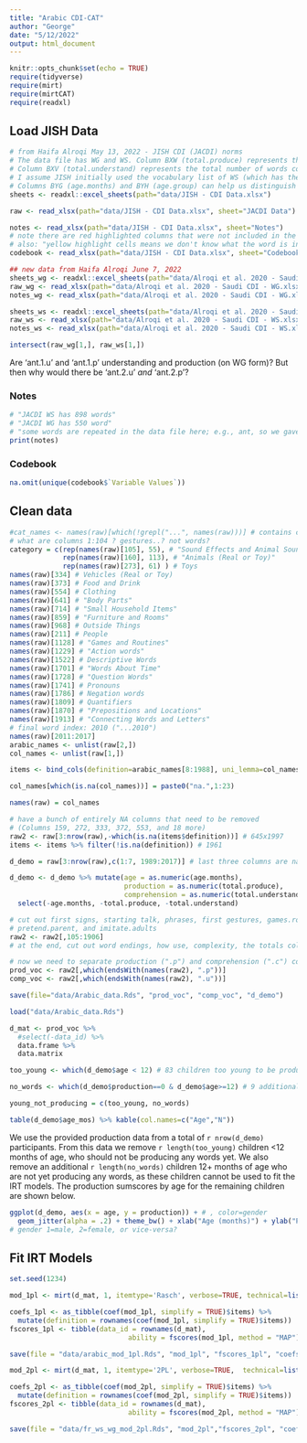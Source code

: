 ```yaml
---
title: "Arabic CDI-CAT"
author: "George"
date: "5/12/2022"
output: html_document
---
```


```r
knitr::opts_chunk$set(echo = TRUE)
require(tidyverse)
require(mirt)
require(mirtCAT)
require(readxl)
```

## Load JISH Data

```r
# from Haifa Alroqi May 13, 2022 - JISH CDI (JACDI) norms 
# The data file has WG and WS. Column BXW (total.produce) represents the total number of words produced by the whole sample. 
# Column BXV (total.understand) represents the total number of words comprehended by, I think, the whole sample. 
# I assume JISH initially used the vocabulary list of WS (which has the 550 words from WG and additional 348 words that are specific to WS) to collect data on both expressive and receptive vocabulary size of the whole sample. 
# Columns BYG (age.months) and BYH (age.group) can help us distinguish between WG and WS. WG is for children aged 8-16 months; WS is for children aged 17-36 months. 
sheets <- readxl::excel_sheets(path="data/JISH - CDI Data.xlsx")

raw <- read_xlsx(path="data/JISH - CDI Data.xlsx", sheet="JACDI Data")

notes <- read_xlsx(path="data/JISH - CDI Data.xlsx", sheet="Notes")
# note there are red highlighted columns that were not included in the paper form (so maybe discard?)
# also: "yellow highlight cells means we don't know what the word is in Arabic or we don't know what the column represents"
codebook <- read_xlsx(path="data/JISH - CDI Data.xlsx", sheet="Codebook")

## new data from Haifa Alroqi June 7, 2022
sheets_wg <- readxl::excel_sheets(path="data/Alroqi et al. 2020 - Saudi CDI - WG.xlsx")
raw_wg <- read_xlsx(path="data/Alroqi et al. 2020 - Saudi CDI - WG.xlsx", sheet="Saudi CDI - WG")
notes_wg <- read_xlsx(path="data/Alroqi et al. 2020 - Saudi CDI - WG.xlsx", sheet="Notes")

sheets_ws <- readxl::excel_sheets(path="data/Alroqi et al. 2020 - Saudi CDI - WS.xlsx")
raw_ws <- read_xlsx(path="data/Alroqi et al. 2020 - Saudi CDI - WS.xlsx", sheet="Saudi CDI - WS")
notes_ws <- read_xlsx(path="data/Alroqi et al. 2020 - Saudi CDI - WS.xlsx", sheet="Notes")

intersect(raw_wg[1,], raw_ws[1,])
```

Are 'ant.1.u' and 'ant.1.p' understanding and production (on WG form)? 
But then why would there be 'ant.2.u' *and* 'ant.2.p'?

### Notes

```r
# "JACDI WS has 898 words"                                                                                                 
# "JACDI WG has 550 word" 
# "some words are repeated in the data file here; e.g., ant, so we gave it numbers: ant.1.u, ant.1.p, ant.2.u, ant.2.p, .."
print(notes)
```

### Codebook

```r
na.omit(unique(codebook$`Variable Values`))
```

## Clean data

```r
#cat_names <- names(raw)[which(!grepl("...", names(raw)))] # contains categories
# what are columns 1:104 ? gestures..? not words?
category = c(rep(names(raw)[105], 55), # "Sound Effects and Animal Sounds"
             rep(names(raw)[160], 113), # "Animals (Real or Toy)"
             rep(names(raw)[273], 61) ) # Toys
names(raw)[334] # Vehicles (Real or Toy)
names(raw)[373] # Food and Drink
names(raw)[554] # Clothing
names(raw)[641] # "Body Parts"
names(raw)[714] # "Small Household Items"
names(raw)[859] # "Furniture and Rooms"
names(raw)[968] # Outside Things
names(raw)[211] # People
names(raw)[1128] # "Games and Routines"
names(raw)[1229] # "Action words"
names(raw)[1522] # Descriptive Words
names(raw)[1701] # "Words About Time"
names(raw)[1728] # "Question Words"
names(raw)[1741] # Pronouns
names(raw)[1786] # Negation words
names(raw)[1809] # Quantifiers
names(raw)[1870] # "Prepositions and Locations"
names(raw)[1913] # "Connecting Words and Letters" 
# final word index: 2010 ("...2010")
names(raw)[2011:2017]
arabic_names <- unlist(raw[2,])
col_names <- unlist(raw[1,])

items <- bind_cols(definition=arabic_names[8:1988], uni_lemma=col_names[8:1988])

col_names[which(is.na(col_names))] = paste0("na.",1:23)

names(raw) = col_names

# have a bunch of entirely NA columns that need to be removed
# (Columns 159, 272, 333, 372, 553, and 18 more)
raw2 <- raw[3:nrow(raw),-which(is.na(items$definition))] # 645x1997
items <- items %>% filter(!is.na(definition)) # 1961

d_demo = raw[3:nrow(raw),c(1:7, 1989:2017)] # last three columns are na.21 - na.23 - check and drop these?

d_demo <- d_demo %>% mutate(age = as.numeric(age.months),
                            production = as.numeric(total.produce),
                            comprehension = as.numeric(total.understand)) %>%
  select(-age.months, -total.produce, -total.understand)

# cut out first signs, starting talk, phrases, first gestures, games.routines, actions.objects, 
# pretend.parent, and imitate.adults
raw2 <- raw2[,105:1906]
# at the end, cut out word endings, how use, complexity, the totals columns etc.

# now we need to separate production (".p") and comprehension (".c") columns
prod_voc <- raw2[,which(endsWith(names(raw2), ".p"))]
comp_voc <- raw2[,which(endsWith(names(raw2), ".u"))]

save(file="data/Arabic_data.Rds", "prod_voc", "comp_voc", "d_demo")
```

```r
load("data/Arabic_data.Rds")

d_mat <- prod_voc %>% 
  #select(-data_id) %>% 
  data.frame %>%
  data.matrix

too_young <- which(d_demo$age < 12) # 83 children too young to be producing words...

no_words <- which(d_demo$production==0 & d_demo$age>=12) # 9 additional children not producing

young_not_producing = c(too_young, no_words)

table(d_demo$age_mos) %>% kable(col.names=c("Age","N"))
```

We use the provided production data from a total of `r nrow(d_demo)` participants. 
From this data we remove `r length(too_young)` children <12 months of age, who should not be producing any words yet. 
We also remove an additional `r length(no_words)` children 12+ months of age who are not yet producing any words, as these children cannot be used to fit the IRT models.
The production sumscores by age for the remaining children are shown below.

```r
ggplot(d_demo, aes(x = age, y = production)) + # , color=gender
  geom_jitter(alpha = .2) + theme_bw() + xlab("Age (months)") + ylab("Production Sumscore")
# gender 1=male, 2=female, or vice-versa? 
```


## Fit IRT Models


```r
set.seed(1234)

mod_1pl <- mirt(d_mat, 1, itemtype='Rasch', verbose=TRUE, technical=list(NCYCLES=1000))

coefs_1pl <- as_tibble(coef(mod_1pl, simplify = TRUE)$items) %>%
  mutate(definition = rownames(coef(mod_1pl, simplify = TRUE)$items))
fscores_1pl <- tibble(data_id = rownames(d_mat), 
                             ability = fscores(mod_1pl, method = "MAP")[,1])

save(file = "data/arabic_mod_1pl.Rds", "mod_1pl", "fscores_1pl", "coefs_1pl")
```

```r
mod_2pl <- mirt(d_mat, 1, itemtype='2PL', verbose=TRUE,  technical=list(NCYCLES=3000))

coefs_2pl <- as_tibble(coef(mod_2pl, simplify = TRUE)$items) %>%
  mutate(definition = rownames(coef(mod_2pl, simplify = TRUE)$items))
fscores_2pl <- tibble(data_id = rownames(d_mat), 
                             ability = fscores(mod_2pl, method = "MAP")[,1])

save(file = "data/fr_ws_wg_mod_2pl.Rds", "mod_2pl","fscores_2pl", "coefs_2pl")
```


